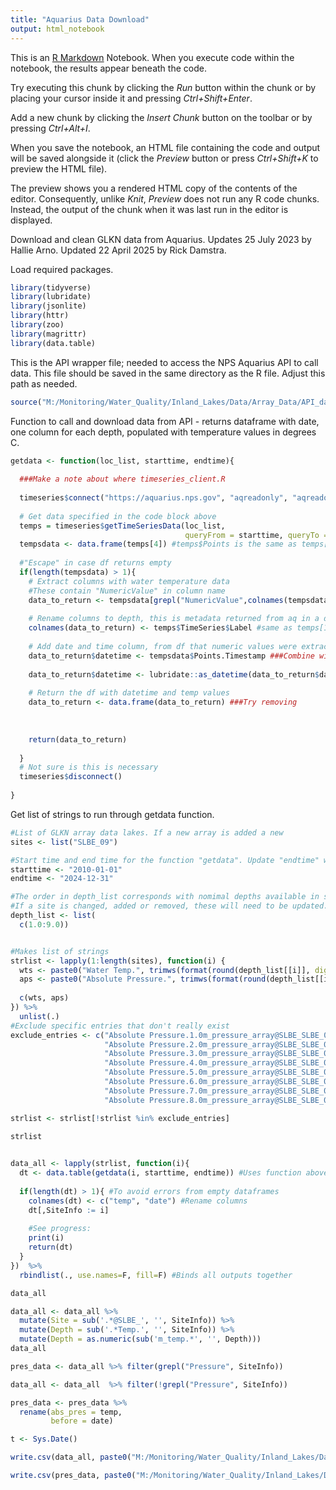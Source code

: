 ---
title: "Aquarius Data Download"
output: html_notebook
---

This is an [R Markdown](http://rmarkdown.rstudio.com) Notebook. When you execute code within the notebook, the results appear beneath the code. 

Try executing this chunk by clicking the *Run* button within the chunk or by placing your cursor inside it and pressing *Ctrl+Shift+Enter*. 

Add a new chunk by clicking the *Insert Chunk* button on the toolbar or by pressing *Ctrl+Alt+I*.

When you save the notebook, an HTML file containing the code and output will be saved alongside it (click the *Preview* button or press *Ctrl+Shift+K* to preview the HTML file).

The preview shows you a rendered HTML copy of the contents of the editor. Consequently, unlike *Knit*, *Preview* does not run any R code chunks. Instead, the output of the chunk when it was last run in the editor is displayed.

Download and clean GLKN data from Aquarius.
Updates 25 July 2023 by Hallie Arno.
Updated 22 April 2025 by Rick Damstra.

Load required packages.
```{r}
library(tidyverse)
library(lubridate)
library(jsonlite)
library(httr)
library(zoo)
library(magrittr)
library(data.table)
```
This is the API wrapper file; needed to access the NPS Aquarius API to call data. This file should be saved in the same directory as the R file. Adjust this path as needed.  
```{r}
source("M:/Monitoring/Water_Quality/Inland_Lakes/Data/Array_Data/API_data_calls_R/timeseries_client.R")
```

Function to call and download data from API - returns dataframe with date, one column for each depth, populated with temperature values in degrees C. 
```{r}
getdata <- function(loc_list, starttime, endtime){
  
  ###Make a note about where timeseries_client.R
  
  timeseries$connect("https://aquarius.nps.gov", "aqreadonly", "aqreadonly")
  
  # Get data specified in the code block above
  temps = timeseries$getTimeSeriesData(loc_list,
                                       queryFrom = starttime, queryTo = endtime)
  tempsdata <- data.frame(temps[4]) #temps$Points is the same as temps[4]
  
  #"Escape" in case df returns empty
  if(length(tempsdata) > 1){
    # Extract columns with water temperature data
    #These contain "NumericValue" in column name
    data_to_return <- tempsdata[grepl("NumericValue",colnames(tempsdata))]
    
    # Rename columns to depth, this is metadata returned from aq in a different df
    colnames(data_to_return) <- temps$TimeSeries$Label #same as temps[1]
    
    # Add date and time column, from df that numeric values were extracted from
    data_to_return$datetime <- tempsdata$Points.Timestamp ###Combine with next step
    
    data_to_return$datetime <- lubridate::as_datetime(data_to_return$datetime)
    
    # Return the df with datetime and temp values
    data_to_return <- data.frame(data_to_return) ###Try removing
    
    
    
    return(data_to_return)
    
  }
  # Not sure is this is necessary
  timeseries$disconnect()
  
}
```

Get list of strings to run through getdata function. 
```{r}
#List of GLKN array data lakes. If a new array is added a new
sites <- list("SLBE_09")

#Start time and end time for the function "getdata". Update "endtime" when new data is added. Update "starttime" to limit data calls to certain years  
starttime <- "2010-01-01"
endtime <- "2024-12-31"

#The order in depth_list corresponds with nomimal depths available in sites.
#If a site is changed, added or removed, these will need to be updated. 
depth_list <- list(
  c(1.0:9.0))


#Makes list of strings
strlist <- lapply(1:length(sites), function(i) {
  wts <- paste0("Water Temp.", trimws(format(round(depth_list[[i]], digits = 1))), ".0m_temp_array@SLBE_", sites[[i]])
  aps <- paste0("Absolute Pressure.", trimws(format(round(depth_list[[i]], digits = 1))), ".0m_pressure_array@SLBE_", sites[[i]])
  
  c(wts, aps)
}) %>% 
  unlist(.)
#Exclude specific entries that don't really exist
exclude_entries <- c("Absolute Pressure.1.0m_pressure_array@SLBE_SLBE_09", 
                     "Absolute Pressure.2.0m_pressure_array@SLBE_SLBE_09", 
                     "Absolute Pressure.3.0m_pressure_array@SLBE_SLBE_09", 
                     "Absolute Pressure.4.0m_pressure_array@SLBE_SLBE_09", 
                     "Absolute Pressure.5.0m_pressure_array@SLBE_SLBE_09", 
                     "Absolute Pressure.6.0m_pressure_array@SLBE_SLBE_09", 
                     "Absolute Pressure.7.0m_pressure_array@SLBE_SLBE_09", 
                     "Absolute Pressure.8.0m_pressure_array@SLBE_SLBE_09")

strlist <- strlist[!strlist %in% exclude_entries]
  
strlist
```
```{r}

```

```{r}
data_all <- lapply(strlist, function(i){
  dt <- data.table(getdata(i, starttime, endtime)) #Uses function above to call data from Aquarius
  
  if(length(dt) > 1){ #To avoid errors from empty dataframes
    colnames(dt) <- c("temp", "date") #Rename columns
    dt[,SiteInfo := i]
    
    #See progress:
    print(i)   
    return(dt)
  }
})  %>%
  rbindlist(., use.names=F, fill=F) #Binds all outputs together 

data_all
```




```{r}
data_all <- data_all %>% 
  mutate(Site = sub('.*@SLBE_', '', SiteInfo)) %>% 
  mutate(Depth = sub('.*Temp.', '', SiteInfo)) %>% 
  mutate(Depth = as.numeric(sub('m_temp.*', '', Depth)))
data_all
```
```{r}
pres_data <- data_all %>% filter(grepl("Pressure", SiteInfo))

data_all <- data_all  %>% filter(!grepl("Pressure", SiteInfo))

pres_data <- pres_data %>% 
  rename(abs_pres = temp, 
         before = date)

t <- Sys.Date()

write.csv(data_all, paste0("M:/Monitoring/Water_Quality/Inland_Lakes/Data/Array_Data/API_data_calls_R/Aquarius_Data_Exports/", "slbe_09_temp_aquarius_data_call_", t, ".csv"), row.names = FALSE)

write.csv(pres_data, paste0("M:/Monitoring/Water_Quality/Inland_Lakes/Data/Array_Data/API_data_calls_R/Aquarius_Data_Exports/", "slbe_09_pres_aquarius_data_call_", t, ".csv"), row.names = FALSE)

```

